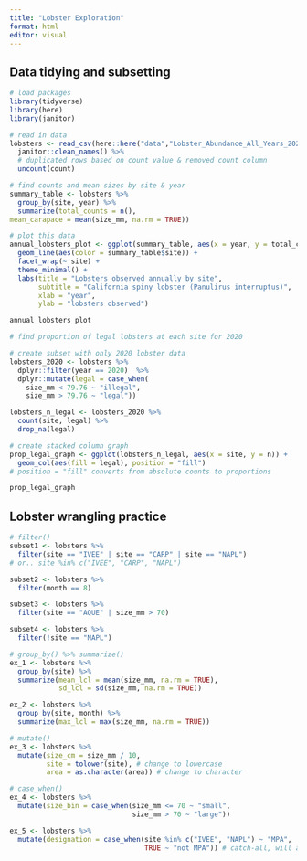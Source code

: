 ```yaml
---
title: "Lobster Exploration"
format: html
editor: visual
---
```


## Data tidying and subsetting
```r
# load packages
library(tidyverse)
library(here)
library(janitor)
```

```r
# read in data
lobsters <- read_csv(here::here("data","Lobster_Abundance_All_Years_20210412.csv"), na = c("-99999", "")) %>% 
  janitor::clean_names() %>% 
  # duplicated rows based on count value & removed count column
  uncount(count)
```

```r
# find counts and mean sizes by site & year
summary_table <- lobsters %>% 
  group_by(site, year) %>% 
  summarize(total_counts = n(), 
mean_carapace = mean(size_mm, na.rm = TRUE))

# plot this data
annual_lobsters_plot <- ggplot(summary_table, aes(x = year, y = total_counts)) +
  geom_line(aes(color = summary_table$site)) +
  facet_wrap(~ site) +
  theme_minimal() +
  labs(title = "Lobsters observed annually by site",
       subtitle = "California spiny lobster (Panulirus interruptus)",
       xlab = "year",
       ylab = "lobsters observed")

annual_lobsters_plot
```

```r
# find proportion of legal lobsters at each site for 2020

# create subset with only 2020 lobster data
lobsters_2020 <- lobsters %>% 
  dplyr::filter(year == 2020)  %>% 
  dplyr::mutate(legal = case_when(
    size_mm < 79.76 ~ "illegal",
    size_mm > 79.76 ~ "legal")) 

lobsters_n_legal <- lobsters_2020 %>% 
  count(site, legal) %>% 
  drop_na(legal)

# create stacked column graph
prop_legal_graph <- ggplot(lobsters_n_legal, aes(x = site, y = n)) +
  geom_col(aes(fill = legal), position = "fill")
# position = "fill" converts from absolute counts to proportions

prop_legal_graph
```

## Lobster wrangling practice
```r
# filter()
subset1 <- lobsters %>% 
  filter(site == "IVEE" | site == "CARP" | site == "NAPL")
# or.. site %in% c("IVEE", "CARP", "NAPL")

subset2 <- lobsters %>% 
  filter(month == 8)

subset3 <- lobsters %>% 
  filter(site == "AQUE" | size_mm > 70)

subset4 <- lobsters %>% 
  filter(!site == "NAPL")
```

```r
# group_by() %>% summarize()
ex_1 <- lobsters %>% 
  group_by(site) %>% 
  summarize(mean_lcl = mean(size_mm, na.rm = TRUE), 
            sd_lcl = sd(size_mm, na.rm = TRUE))

ex_2 <- lobsters %>% 
  group_by(site, month) %>% 
  summarize(max_lcl = max(size_mm, na.rm = TRUE))
```

```r
# mutate()
ex_3 <- lobsters %>% 
  mutate(size_cm = size_mm / 10,
         site = tolower(site), # change to lowercase
         area = as.character(area)) # change to character 
```

```r
# case_when()
ex_4 <- lobsters %>% 
  mutate(size_bin = case_when(size_mm <= 70 ~ "small",
                              size_mm > 70 ~ "large"))

ex_5 <- lobsters %>% 
  mutate(designation = case_when(site %in% c("IVEE", "NAPL") ~ "MPA",
                                 TRUE ~ "not MPA")) # catch-all, will assign to anything that wasn't assigned earlier  
```

